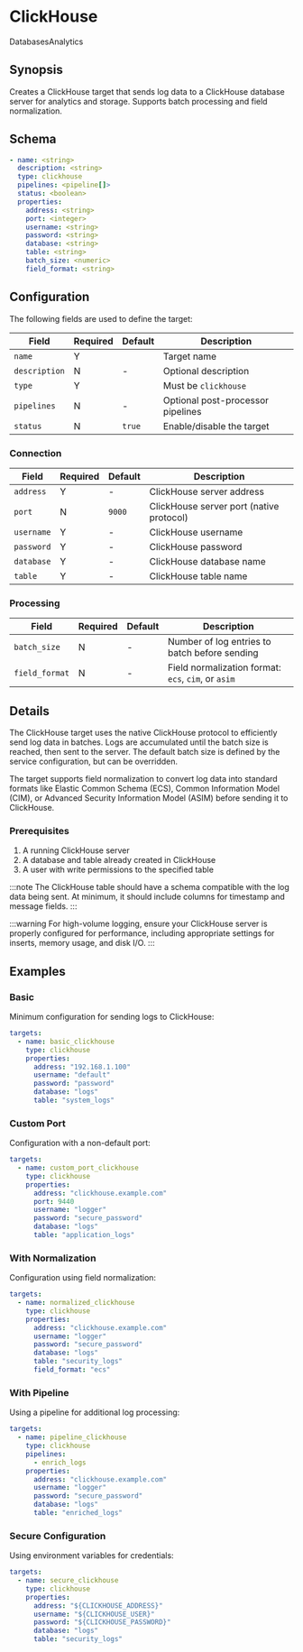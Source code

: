# ClickHouse

<span className="theme-doc-version-badge badge badge--secondary">Databases</span><span className="theme-doc-version-badge badge badge--secondary">Analytics</span>

## Synopsis

Creates a ClickHouse target that sends log data to a ClickHouse database server for analytics and storage. Supports batch processing and field normalization.

## Schema

```yaml {1,3}
- name: <string>
  description: <string>
  type: clickhouse
  pipelines: <pipeline[]>
  status: <boolean>
  properties:
    address: <string>
    port: <integer>
    username: <string>
    password: <string>
    database: <string>
    table: <string>
    batch_size: <numeric>
    field_format: <string>
```

## Configuration

The following fields are used to define the target:

|Field|Required|Default|Description|
|---|---|---|---|
|`name`|Y||Target name|
|`description`|N|-|Optional description|
|`type`|Y||Must be `clickhouse`|
|`pipelines`|N|-|Optional post-processor pipelines|
|`status`|N|`true`|Enable/disable the target|

### Connection

|Field|Required|Default|Description|
|---|---|---|---|
|`address`|Y|-|ClickHouse server address|
|`port`|N|`9000`|ClickHouse server port (native protocol)|
|`username`|Y|-|ClickHouse username|
|`password`|Y|-|ClickHouse password|
|`database`|Y|-|ClickHouse database name|
|`table`|Y|-|ClickHouse table name|

### Processing

|Field|Required|Default|Description|
|---|---|---|---|
|`batch_size`|N|-|Number of log entries to batch before sending|
|`field_format`|N|-|Field normalization format: `ecs`, `cim`, or `asim`|

## Details

The ClickHouse target uses the native ClickHouse protocol to efficiently send log data in batches. Logs are accumulated until the batch size is reached, then sent to the server. The default batch size is defined by the service configuration, but can be overridden.

The target supports field normalization to convert log data into standard formats like Elastic Common Schema (ECS), Common Information Model (CIM), or Advanced Security Information Model (ASIM) before sending it to ClickHouse.

### Prerequisites

1. A running ClickHouse server
2. A database and table already created in ClickHouse
3. A user with write permissions to the specified table

:::note
The ClickHouse table should have a schema compatible with the log data being sent. At minimum, it should include columns for timestamp and message fields.
:::

:::warning
For high-volume logging, ensure your ClickHouse server is properly configured for performance, including appropriate settings for inserts, memory usage, and disk I/O.
:::

## Examples

### Basic

Minimum configuration for sending logs to ClickHouse:

```yaml
targets:
  - name: basic_clickhouse
    type: clickhouse
    properties:
      address: "192.168.1.100"
      username: "default"
      password: "password"
      database: "logs"
      table: "system_logs"
```

### Custom Port

Configuration with a non-default port:

```yaml
targets:
  - name: custom_port_clickhouse
    type: clickhouse
    properties:
      address: "clickhouse.example.com"
      port: 9440
      username: "logger"
      password: "secure_password"
      database: "logs"
      table: "application_logs"
```

### With Normalization

Configuration using field normalization:

```yaml
targets:
  - name: normalized_clickhouse
    type: clickhouse
    properties:
      address: "clickhouse.example.com"
      username: "logger"
      password: "secure_password"
      database: "logs"
      table: "security_logs"
      field_format: "ecs"
```

### With Pipeline

Using a pipeline for additional log processing:

```yaml
targets:
  - name: pipeline_clickhouse
    type: clickhouse
    pipelines:
      - enrich_logs
    properties:
      address: "clickhouse.example.com"
      username: "logger"
      password: "secure_password"
      database: "logs"
      table: "enriched_logs"
```

### Secure Configuration

Using environment variables for credentials:

```yaml
targets:
  - name: secure_clickhouse
    type: clickhouse
    properties:
      address: "${CLICKHOUSE_ADDRESS}"
      username: "${CLICKHOUSE_USER}"
      password: "${CLICKHOUSE_PASSWORD}"
      database: "logs"
      table: "security_logs"
```
